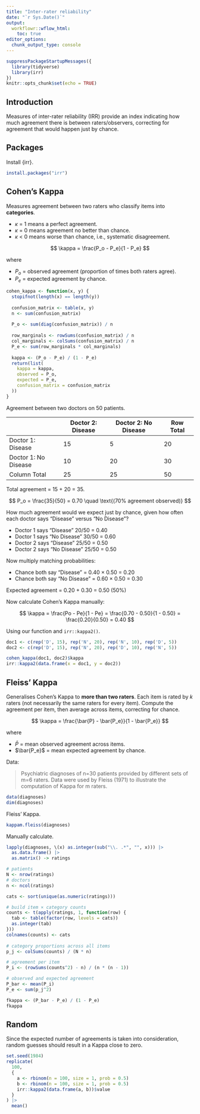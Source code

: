 ```yaml
---
title: "Inter-rater reliability"
date: "`r Sys.Date()`"
output:
  workflowr::wflow_html:
    toc: true
editor_options:
  chunk_output_type: console
---
```


```r
suppressPackageStartupMessages({
  library(tidyverse)
  library(irr)
})
knitr::opts_chunk$set(echo = TRUE)
```

## Introduction

Measures of inter-rater reliability (IRR) provide an index indicating how much agreement there is between raters/observers, correcting for agreement that would happen just by chance.

## Packages

Install {irr}.

```r
install.packages("irr")
```

## Cohen's Kappa

Measures agreement between two raters who classify items into **categories**.

* $\kappa$ = 1 means a perfect agreement.
* $\kappa$ = 0 means agreement no better than chance.
* $\kappa$ < 0 means worse than chance, i.e., systematic disagreement.
 
$$ 
\kappa = \frac{P_o - P_e}{1 - P_e}
$$

where

* $P_o$ = observed agreement (proportion of times both raters agree).
* $P_e$ = expected agreement by chance.

```r
cohen_kappa <- function(x, y) {
  stopifnot(length(x) == length(y))
  
  confusion_matrix <- table(x, y)
  n <- sum(confusion_matrix)
  
  P_o <- sum(diag(confusion_matrix)) / n
  
  row_marginals <- rowSums(confusion_matrix) / n
  col_marginals <- colSums(confusion_matrix) / n
  P_e <- sum(row_marginals * col_marginals)
  
  kappa <- (P_o - P_e) / (1 - P_e)
  return(list(
    kappa = kappa,
    observed = P_o,
    expected = P_e,
    confusion_matrix = confusion_matrix
  ))
}
```

Agreement between two doctors on 50 patients.

|                      | Doctor 2: Disease | Doctor 2: No Disease | Row Total    |
| -------------------- | ----------------- | -------------------- | ------------ |
| Doctor 1: Disease    | 15                | 5                    | 20           |
| Doctor 1: No Disease | 10                | 20                   | 30           |
| Column Total         | 25                | 25                   | 50           |


Total agreement = 15 + 20 = 35.

$$
P_o = \frac{35}{50} = 0.70 \quad \text{(70% agreement observed)}
$$

How much agreement would we expect just by chance, given how often each doctor says "Disease" versus "No Disease"?

* Doctor 1 says "Disease" 20/50 = 0.40
* Doctor 1 says "No Disease" 30/50 = 0.60
* Doctor 2 says "Disease" 25/50 = 0.50
* Doctor 2 says "No Disease" 25/50 = 0.50

Now multiply matching probabilities:

* Chance both say "Disease" = 0.40 × 0.50 = 0.20
* Chance both say "No Disease" = 0.60 × 0.50 = 0.30

Expected agreement = 0.20 + 0.30 = 0.50 (50%)

Now calculate Cohen's Kappa manually:

$$
\kappa = \frac{Po - Pe}{1 - Pe} = \frac{0.70 - 0.50}{1 - 0.50} = \frac{0.20}{0.50} = 0.40
$$

Using our function and `irr::kappa2()`.

```r
doc1 <- c(rep('D', 15), rep('N', 20), rep('N', 10), rep('D', 5))
doc2 <- c(rep('D', 15), rep('N', 20), rep('D', 10), rep('N', 5))

cohen_kappa(doc1, doc2)$kappa
irr::kappa2(data.frame(x = doc1, y = doc2))
```

## Fleiss' Kappa

Generalises Cohen's Kappa to **more than two raters**. Each item is rated by *k* raters (not necessarily the same raters for every item). Compute the agreement per item, then average across items, correcting for chance.

$$
\kappa = \frac{\bar{P} - \bar{P_e}}{1 - \bar{P_e}}
$$

where

* $\bar{P}$ = mean observed agreement across items.
* $\bar{P_e}$ = mean expected agreement by chance.

Data:

> Psychiatric diagnoses of n=30 patients provided by different sets of m=6 raters. Data were used by Fleiss (1971) to illustrate the computation of Kappa for m raters.

```r
data(diagnoses)
dim(diagnoses)
```

Fleiss' Kappa.

```r
kappam.fleiss(diagnoses)
```

Manually calculate.

```r
lapply(diagnoses, \(x) as.integer(sub("\\. .*", "", x))) |>
  as.data.frame() |>
  as.matrix() -> ratings

# patients
N <- nrow(ratings)
# doctors
n <- ncol(ratings)

cats <- sort(unique(as.numeric(ratings)))

# build item × category counts
counts <- t(apply(ratings, 1, function(row) {
  tab <- table(factor(row, levels = cats))
  as.integer(tab)
}))
colnames(counts) <- cats
  
# category proportions across all items
p_j <- colSums(counts) / (N * n)

# agreement per item
P_i <- (rowSums(counts^2) - n) / (n * (n - 1))

# observed and expected agreement
P_bar <- mean(P_i)
P_e <- sum(p_j^2)

fkappa <- (P_bar - P_e) / (1 - P_e)
fkappa
```

## Random

Since the expected number of agreements is taken into consideration, random guesses should result in a Kappa close to zero.

```r
set.seed(1984)
replicate(
  100, 
  {
    a <- rbinom(n = 100, size = 1, prob = 0.5)
    b <- rbinom(n = 100, size = 1, prob = 0.5)
    irr::kappa2(data.frame(a, b))$value
  }
) |>
  mean()
```
